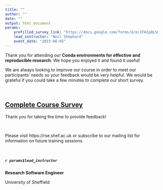 ```yaml
---
title: ""
author: ""
date: ""
output: html_document
params:
    prefilled_survey_link: "https://docs.google.com/forms/d/e/1FAIpQLSd0AS5HLUkMOv2DQFXnX0-4bgFI_OETi2itdSTEwQSLMsnouA/viewform"
    lead_instructor: "Neil Shephard"
    event_date: "2023-06-05"
---
```


<!--- Send this email 1 day after event --->


Thank you for attending our **Conda environments for effective and reproducible research**. We hope you enjoyed it and found it useful!

We are always looking to improve our course in order to meet our participants' needs so your feedback would be very helpful. We would be grateful if you could take a few minutes to complete our short survey.

 <br>

## [Complete Course Survey](`r paste0(params$prefilled_survey_link, params$event_date)`)

Thank you for taking the time to provide feedback!

 <br>

Please visit https://rse.shef.ac.uk or subscribe to our mailing list for information on future training sessions.

<br>

##### `r params$lead_instructor`

**Research Software Engineer**

University of Sheffield
